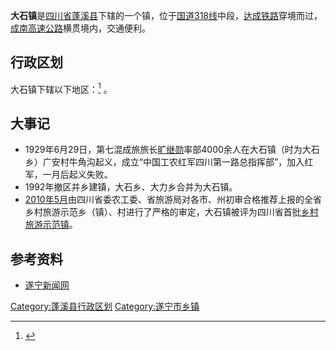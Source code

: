 {{中国乡级行政区|51/09/21/108/000}}
'''大石镇'''是[[四川省|四川省]][[蓬溪县|蓬溪县]]下辖的一个镇，位于[[国道318线|国道318线]]中段，[[达成铁路|达成铁路]]穿境而过，[[成南高速公路|成南高速公路]]横贯境内，交通便利。

== 行政区划 ==
大石镇下辖以下地区：<ref>{{PRC admin/ref sgc|51/09/21/108/000}}</ref>
{{PRC admin/children|51/09/21/108/000}}。

== 大事记 ==
*1929年6月29日，第七混成旅旅长[[旷继勋|旷继勋]]率部4000余人在大石镇（时为大石乡）广安村牛角沟起义，成立“中国工农红军四川第一路总指挥部”，加入红军，一月后起义失败。
*1992年撤区并乡建镇，大石乡、大力乡合并为大石镇。
*[[2010年5月|2010年5月]]由四川省委农工委、省旅游局对各市、州初审合格推荐上报的全省乡村旅游示范乡（镇）、村进行了严格的审定，大石镇被评为四川省首批[[乡村旅游示范镇|乡村旅游示范镇]]。

==参考资料==
{{reflist}}
*[http://search.snxw.com/2010/e/action/ShowInfo.php?classid=54&id=82554 遂宁新闻网]{{Wayback|url=http://search.snxw.com/2010/e/action/ShowInfo.php?classid=54&id=82554 |date=20160304092902 }}

{{蓬溪县行政区划}}
{{四川行政区划小作品}}
[[Category:蓬溪县行政区划|Category:蓬溪县行政区划]]
[[Category:遂宁市乡镇|Category:遂宁市乡镇]]
